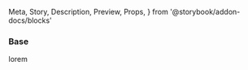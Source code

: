   Meta,
  Story,
  Description,
  Preview,
  Props,
} from '@storybook/addon-docs/blocks'


<Meta title="Buttons/ButtonMercadoPago" />

### Base

<Preview>
  <Story name="Base">
    <span>lorem</span>
  </Story>
</Preview>
